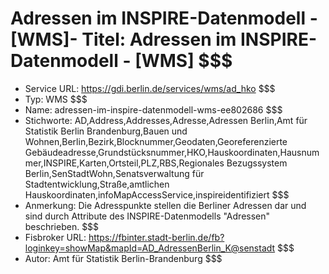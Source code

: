 # Adressen im INSPIRE-Datenmodell - [WMS]- Titel: Adressen im INSPIRE-Datenmodell - [WMS] $$$
- Service URL: https://gdi.berlin.de/services/wms/ad_hko $$$
- Typ: WMS $$$
- Name: adressen-im-inspire-datenmodell-wms-ee802686 $$$
- Stichworte: AD,Address,Addresses,Adresse,Adressen Berlin,Amt für Statistik Berlin Brandenburg,Bauen und Wohnen,Berlin,Bezirk,Blocknummer,Geodaten,Georeferenzierte Gebäudeadresse,Grundstücksnummer,HKO,Hauskoordinaten,Hausnummer,INSPIRE,Karten,Ortsteil,PLZ,RBS,Regionales Bezugssystem Berlin,SenStadtWohn,Senatsverwaltung für Stadtentwicklung,Straße,amtlichen Hauskoordinaten,infoMapAccessService,inspireidentifiziert $$$
- Anmerkung: Die Adresspunkte stellen die Berliner Adressen dar und sind durch Attribute des INSPIRE-Datenmodells "Adressen" beschrieben. $$$
- Fisbroker URL: https://fbinter.stadt-berlin.de/fb?loginkey=showMap&mapId=AD_AdressenBerlin_K@senstadt $$$
- Autor: Amt für Statistik Berlin-Brandenburg $$$

